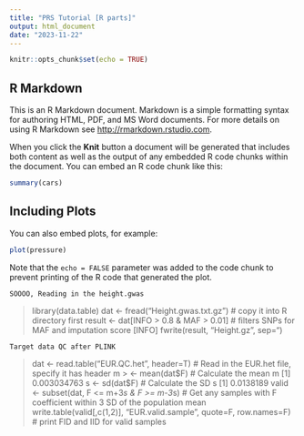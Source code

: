 ```yaml
---
title: "PRS Tutorial [R parts]"
output: html_document
date: "2023-11-22"
---
```


```r
knitr::opts_chunk$set(echo = TRUE)
```

## R Markdown

This is an R Markdown document. Markdown is a simple formatting syntax for authoring HTML, PDF, and MS Word documents. For more details on using R Markdown see <http://rmarkdown.rstudio.com>.

When you click the **Knit** button a document will be generated that includes both content as well as the output of any embedded R code chunks within the document. You can embed an R code chunk like this:

```r
summary(cars)
```

## Including Plots

You can also embed plots, for example:

```r
plot(pressure)
```

Note that the `echo = FALSE` parameter was added to the code chunk to prevent printing of the R code that generated the plot.


    SOOOO, Reading in the height.gwas
    
> library(data.table)
> dat <- fread("Height.gwas.txt.gz") 
# copy it into R directory first
> result <- dat[INFO > 0.8 & MAF > 0.01]
# filters SNPs for MAF and imputation score [INFO]
> fwrite(result, "Height.gz", sep="\t")


    Target data QC after PLINK
    
> dat <- read.table("EUR.QC.het", header=T) # Read in the EUR.het file, specify it has header
m > <- mean(dat$F) # Calculate the mean  
> m
[1] 0.003034763
> s <- sd(dat$F) # Calculate the SD
> s
[1] 0.0138189
> valid <- subset(dat, F <= m+3*s & F >= m-3*s) # Get any samples with F coefficient within 3 SD of the population mean
> write.table(valid[,c(1,2)], "EUR.valid.sample", quote=F, row.names=F) # print FID and IID for valid samples
